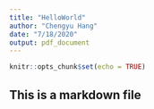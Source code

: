 ```yaml
---
title: "HelloWorld"
author: "Chengyu Hang"
date: "7/18/2020"
output: pdf_document
---
```


```r
knitr::opts_chunk$set(echo = TRUE)
```

## This is a markdown file


